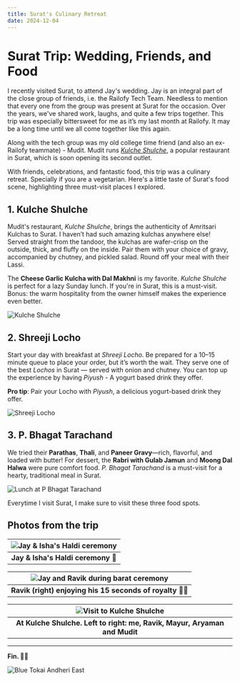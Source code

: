 ```yaml
---
title: Surat's Culinary Retreat
date: 2024-12-04
---
```

# Surat Trip: Wedding, Friends, and Food
I recently visited Surat, to attend Jay's wedding. Jay is an integral part of the close group of friends,  i.e. the Railofy Tech Team. Needless to mention that every one from the group was present at Surat for the occasion. Over the years, we've shared work, laughs, and quite a few trips together.  This trip was especially bittersweet for me as it’s my last month at Railofy. It may be a long time until we all come together like this again.

Along with the tech group was my old college time friend (and also an ex-Railofy teammate) - Mudit. Mudit runs *[Kulche Shulche](https://maps.app.goo.gl/xhMeuff61FfyvN4PA)*, a popular restaurant in Surat, which is soon opening its second outlet.

With friends, celebrations, and fantastic food, this trip was a culinary retreat. Specially if you are a vegetarian. Here's a little taste of Surat's food scene, highlighting three must-visit places I explored.

## 1. Kulche Shulche

Mudit's restaurant, _Kulche Shulche_, brings the authenticity of Amritsari Kulchas to Surat. I haven’t had such amazing kulchas anywhere else! Served straight from the tandoor, the kulchas are wafer-crisp on the outside, thick, and fluffy on the inside. Pair them with your choice of gravy, accompanied by chutney, and pickled salad. Round off your meal with their Lassi.

The **Cheese Garlic Kulcha with Dal Makhni** is my favorite. _Kulche Shulche_ is perfect for a lazy Sunday lunch. If you're in Surat, this is a must-visit. Bonus: the warm hospitality from the owner himself makes the experience even better.

![Kulche Shulche](https://ik.imagekit.io/zmc91qb0y1t/tr:h-600,q-90/portfolio/blogs/surat-trip/kulche-shulche-food_tZemQunho.jpeg?updatedAt=1733567855083 "Kulche Shulche, Surat")
## 2. Shreeji Locho

Start your day with breakfast at *Shreeji Locho*. Be prepared for a 10–15 minute queue to place your order, but it’s worth the wait. They serve one of the best *Lochos* in Surat —  served with onion and chutney. You can top up the experience by having _Piyush_ - A yogurt based drink they offer.

**Pro tip**: Pair your Locho with *Piyush*, a delicious yogurt-based drink they offer.

![Shreeji Locho](https://ik.imagekit.io/zmc91qb0y1t/tr:h-600,q-70/portfolio/blogs/surat-trip/Shriji%20Locho_RsBoY4e7q7.jpeg?updatedAt=1733664754425 "Shreeji Locho")

## 3. P.  Bhagat Tarachand
We tried their **Parathas**, **Thali**, and **Paneer Gravy**—rich, flavorful, and loaded with butter! For dessert, the **Rabri with Gulab Jamun** and **Moong Dal Halwa** were pure comfort food. _P. Bhagat Tarachand_ is a must-visit for a hearty, traditional meal in Surat.

![Lunch at P Bhagat Tarachand](https://ik.imagekit.io/zmc91qb0y1t/tr:h-600,q-90/portfolio/blogs/surat-trip/p-bhagat-tarachand-surat_qHbFo-jq2.jpeg?updatedAt=1733560390807 "P Bhagat Tarachand")

Everytime I visit Surat, I make sure to visit these three food spots.

## Photos from the trip

| ![Jay & Isha's Haldi ceremony](https://ik.imagekit.io/zmc91qb0y1t/tr:h-600,q-90/portfolio/blogs/surat-trip/jay-and-isha-haldi.jpg?updatedAt=1733559259379 "Jay and Isha on their Haldi ceremony") | 
|:--:| 
| **Jay & Isha's Haldi ceremony 💛** |

| ![Jay and Ravik during barat ceremony](https://ik.imagekit.io/zmc91qb0y1t/tr:h-600,q-90/portfolio/blogs/surat-trip/jay-barat.jpg?updatedAt=1733559232597 "Jay and Ravik during barat ceremony") | 
|:--:| 
| **Ravik (right) enjoying his 15 seconds of royalty 🫅🏻** |

| ![Visit to Kulche Shulche](https://ik.imagekit.io/zmc91qb0y1t/tr:h-600,q-90/portfolio/blogs/surat-trip/visit-to-kulche-shulche_BiqI_2sN2h.jpeg?updatedAt=1733560998328 "Visit to Kulche Shulche") | 
|:--:| 
| **At Kulche Shulche. Left to right: me, Ravik, Mayur, Aryaman and Mudit** |

---
**Fin. ✌🏼**

![Blue Tokai Andheri East](https://ik.imagekit.io/zmc91qb0y1t/tr:h-600,q-90/portfolio/blogs/surat-trip/blue-tokai-andheri-east__1HdQre6yD.jpeg?updatedAt=1733568596387 "Blue Tokai Andheri East")
